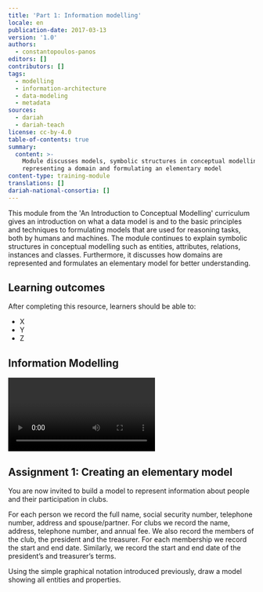```yaml
---
title: 'Part 1: Information modelling'
locale: en
publication-date: 2017-03-13
version: '1.0'
authors:
  - constantopoulos-panos
editors: []
contributors: []
tags:
  - modelling
  - information-architecture
  - data-modeling
  - metadata
sources:
  - dariah
  - dariah-teach
license: cc-by-4.0
table-of-contents: true
summary:
  content: >-
    Module discusses models, symbolic structures in conceptual modelling,
    representing a domain and formulating an elementary model
content-type: training-module
translations: []
dariah-national-consortia: []
---
```

This module from the 'An Introduction to Conceptual Modelling' curriculum gives an introduction on what a data model is and to the basic principles and techniques to formulating models that are used for reasoning tasks, both by humans and machines. The module continues to explain symbolic structures in conceptual modelling such as entities, attributes, relations, instances and classes. Furthermore, it discusses how domains are represented and formulates an elementary model for better understanding.

## Learning outcomes

After completing this resource, learners should be able to:

* X
* Y
* Z

## Information Modelling

<Video provider="youtube" id="AMlusuuAp1o">
  Professor Panos Constantopoulos from the department of informatics at the Athens University of Economics and Business, and Digital Curation Unit 'Athena' Research Centre introduces the basic concepts of conceptual modelling followed by an example for better understanding.
</Video>

## Assignment 1: Creating an elementary model

You are now invited to build a model to represent information about people and their participation in clubs.

For each person we record the full name, social security number, telephone number, address and spouse/partner. For clubs we record the name, address, telephone number, and annual fee. We also record the members of the club, the president and the treasurer. For each membership we record the start and end date. Similarly, we record the start and end date of the president’s and treasurer’s terms.

Using the simple graphical notation introduced previously, draw a model showing all entities and properties.
